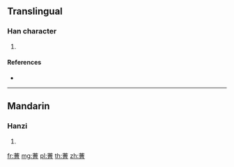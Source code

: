 {{character info/new}}
==Translingual==

===Han character===
{{Han char|rn=140|rad=艸|as=11|sn=17|four=|canj=TTWA}}

# {{defn|Han|sort=艸11}}

====References====
* {{Han ref|kx=1052.330|dkj=31738|hdz=53276.060|uh=84F8|ud=34040}}

----

==Mandarin==

===Hanzi===
{{cmn-hanzi|pin=[[cáo]] ([[cao2]])|wg=ts'ao<sup>2</sup>}}

# {{defn|lang=cmn|sort=艸11}}

[[fr:蓸]]
[[mg:蓸]]
[[pl:蓸]]
[[th:蓸]]
[[zh:蓸]]